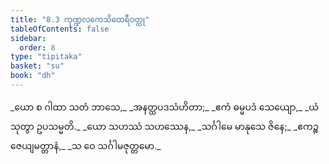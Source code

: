 ```yaml
---
title: "8.3 ကုဏ္ဍလကေသိထေရီဝတ္ထု"
tableOfContents: false
sidebar:
  order: 8
type: "tipitaka"
basket: "su"
book: "dh"
---
```



<DynamicBreadcrumb />

<Division number="102" book="dh">

<Paragraph number="110" type="verses" book="dh">
_ယော စ ဂါထာ သတံ ဘာသေ,_  
_အနတ္ထပဒသံဟိတာ;_  
_ဧကံ ဓမ္မပဒံ သေယျော,_  
_ယံ သုတွာ ဥပသမ္မတိ._  

</Paragraph>

</Division>
<Division number="103" book="dh">

<Paragraph number="111" type="verses" book="dh">
_ယော သဟဿံ သဟဿေန,_  
_သင်္ဂါမေ မာနုသေ ဇိနေ;_  
_ဧကဉ္စ ဇေယျမတ္တာနံ,_  
_သ ဝေ သင်္ဂါမဇုတ္တမော._
</Paragraph>
</Division>